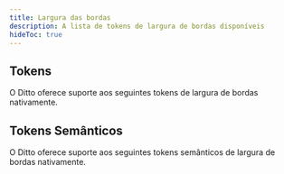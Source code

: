 ```yaml
---
title: Largura das bordas
description: A lista de tokens de largura de bordas disponíveis
hideToc: true
---
```


## Tokens

O Ditto oferece suporte aos seguintes tokens de largura de bordas nativamente.

<BorderWidthsTokenDoc />

## Tokens Semânticos

O Ditto oferece suporte aos seguintes tokens semânticos de largura de bordas nativamente.

<BorderWidthsSemanticTokenDoc />
